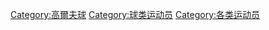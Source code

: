 {{Catnav|頁面分類|人物|各職業人物|运动员}}
{{Commonscat|Golfers}}

[[Category:高爾夫球|Category:高爾夫球]]
[[Category:球类运动员|Category:球类运动员]]
[[Category:各类运动员|Category:各类运动员]]